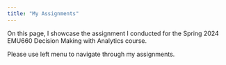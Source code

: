 ```yaml
---
title: "My Assignments"
---
```


On this page, I showcase the assignment I conducted for the Spring 2024 EMU660 Decision Making with Analytics course.

Please use left menu to navigate through my assignments.
